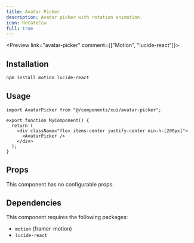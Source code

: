 ```yaml
---
title: Avatar Picker
description: Avatar picker with rotation animation.
icon: RotateCcw
full: true
---
```



<Preview link="avatar-picker" comment={["Motion", "lucide-react"]}>
  <AvatarPicker />
</Preview>

## Installation

```bash
npm install motion lucide-react
```

## Usage

```tsx
import AvatarPicker from "@/components/xui/avatar-picker";

export function MyComponent() {
  return (
    <div className="flex items-center justify-center min-h-[200px]">
      <AvatarPicker />
    </div>
  );
}
```

## Props

This component has no configurable props.

## Dependencies

This component requires the following packages:

- `motion` (framer-motion)
- `lucide-react`
